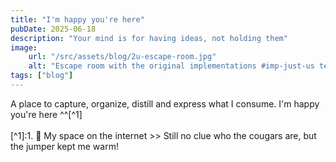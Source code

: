 ```yaml
---
title: "I'm happy you're here"
pubDate: 2025-06-18
description: "Your mind is for having ideas, not holding them"
image:
    url: "/src/assets/blog/2u-escape-room.jpg"
    alt: "Escape room with the original implementations #imp-just-us team."
tags: ["blog"]
---
```


<BlogLayout
    title={frontmatter.title}
    description={frontmatter.description}
    image={frontmatter.image.url}
    alt={frontmatter.image.alt}
    date={(frontmatter.pubDate).toString().slice(0,10)}
    tags={frontmatter.tags}>

<span>
A place to capture, organize, distill and express what I consume. I'm happy you're here ^^[^1]
<br/>
<ImageView image = "/src/assets/blog/2u-escape-room.jpg" altText="#imp-just-us"></ImageView>
<br/>
[^1]:1. 🏡 My space on the internet >> Still no clue who the cougars are, but the jumper kept me warm!
</span>
</BlogLayout>
